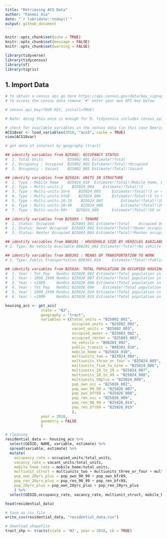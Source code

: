 ```yaml
---
title: "Retrieving ACS Data"
author: "Fanmei Xia"
date: "`r lubridate::today()`"
output: github_document
---
```


```r
knitr::opts_chunk$set(echo = TRUE)
knitr::opts_chunk$set(message = FALSE)
knitr::opts_chunk$set(warning = FALSE)
```

```r
library(tidyverse)
library(tidycensus)
library(sf)
library(tigris)
```

## 1. Import Data

```r
# to obtain a census api go here https://api.census.gov/data/key_signup.html
# to access the census data remove '#' enter your own API key below

# census_api_key(YOUR KEY, install=TRUE)

# Note: doing this once is enough for R. Tidycensus includes census_api_key() which automatically stores your key in .Renviron. You can use "tidycensus" anytime without re-entering your API key.
```

```r
# check for available variables in the census data (in this case American Community Survey)
ACS18var <- load_variables(2018, "acs5", cache = TRUE)
view(ACS18var)
```

```r
# get data of interest by geography (tract)

## identify variables from B25002: OCCUPANCY STATUS
#  1. Total Units           B25002_001 Estimate!!Total	
#  2. Occupancy : Occupied  B25002_002 Estimate!!Total!!Occupied	
#  3. Occupancy : Vacant    B25002_003 Estimate!!Total!!Vacant	

## identify variables from B25024: UNITS IN STRUCTURE
#  1. Type : Mobile home    B25024_010	Estimate!!Total!!Mobile home, Base B25024_001 should be same as B25002_001
#  2. Type : Multi-units-2    B25024_004	Estimate!!Total!!2
#  3. Type : Multi-units-3or4    B25024_005		Estimate!!Total!!3 or 4
#  4. Type : Multi-units-5to9    B25024_006		Estimate!!Total!!5 to 9	
#  5. Type : Multi-units-10-19    B25024_007		Estimate!!Total!!10 to 19
#  6. Type : Multi-units-20-49    B25024_008		Estimate!!Total!!20 to 49
#  7. Type : Multi-units-50+    B25024_009		Estimate!!Total!!50 or more

## identify variables from B25003 : TENURE
#  1. Status: Occupied        B25003_001 Estimate!!Total	Occupied Units
#  2. Status: Owner Occupied  B25003_002 Estimate!!Total!!Owner occupied Units
#  3. Status: Renter Occupied B25003_003 Estimate!!Total!!Renter occupied Units

## identify variables from B08201 : HOUSEHOLD SIZE BY VEHICLES AVAILABLE
# 1. Type: No Vehicle Available B08201_002 Estimate!!Total!!No vehicle available

## identify variables from B08301 : MEANS OF TRANSPORTATION TO WORK
# 1. Type: Public Transportation B08301_010 	Estimate!!Total!!Public transportation (excluding taxicab)

## identify variables from B25026: TOTAL POPULATION IN OCCUPIED HOUSING UNITS BY TENURE BY YEAR HOUSEHOLDER MOVED INTO UNIT
#  1. Year : Tot Pop   OwnOcc B25026_002 Estimate!!Total population in occupied housing units!!Owner occupied	
#  2. Year : 1990_1999 OwnOcc B25026_007 Estimate!!Total population in occupied housing units!!Owner occupied!!Moved in 1990 to 1999
#  3. Year : <1989     OwnOcc B25026_008 Estimate!!Total population in occupied housing units!!Owner occupied!!Moved in 1989 or earlier	
#  4. Year : Tot Pop   RenOcc B25026_009	Estimate!!Total population in occupied housing units!!Renter occupied	
#  5. Year : 1990_1999 RenOcc B25026_014 Estimate!!Total population in occupied housing units!!Renter occupied!!Moved in 1990 to 1999	
#  6. Year : <1989     RenOcc B25026_015 Estimate!!Total population in occupied housing units!!Renter occupied!!Moved in 1989 or earlier

housing_acs <- get_acs(
                state = "NJ",
                geography = "tract",
                variables = c(total_units = "B25002_001",
                              occupied_units = "B25002_002",
                              vacant_units = "B25002_003",
                              occupied_owner = "B25003_002",
                              occupied_renter = "B25003_003",
                              no_vehicle = "B08201_002",
                              public_transit = "B08301_010",
                              mobile_home = "B25024_010",
                              multiunits_two = "B25024_004",
                              multiunits_three_or_four = "B25024_005",
                              multiunits_five_to_nine = "B25024_006",
                              multiunits_10_to_19 = "B25024_007",
                              multiunits_20_to_49 = "B25024_008",
                              multiunits_50plus = "B25024_009",
                              pop_own_occ = "B25026_002",
                              pop_own_90_99 = "B25026_007",
                              pop_own_bfr89 = "B25026_008",
                              pop_ren_occ = "B25026_009",
                              pop_ren_90_99 = "B25026_014",
                              pop_ren_bfr89 = "B25026_015"
                              ),
                year = 2018,
                geometry = FALSE
                )

# cleaning
residential_data <- housing_acs %>% 
  select(GEOID, NAME, variable, estimate) %>% 
  spread(variable, estimate) %>% 
  mutate(
    occupancy_rate = occupied_units/total_units, 
    vacancy_rate = vacant_units/total_units,
    mobile_home_rate = mobile_home/total_units,
    multiunit_struct = multiunits_two + multiunits_three_or_four + multiunits_five_to_nine + multiunits_10_to_19 + multiunits_20_to_49 + multiunits_50plus,
    pop_own_20yrs_plus = pop_own_90_99 + pop_own_bfr89,
    pop_ren_20yrs_plus = pop_ren_90_99 + pop_ren_bfr89,
    pop_20yrs_plus = pop_own_20yrs_plus + pop_ren_20yrs_plus
    ) %>%
  select(GEOID,occupancy_rate, vacancy_rate, multiunit_struct, mobile_home_rate, pop_20yrs_plus, no_vehicle, public_transit, everything())

head(residential_data)

# Save as csv file
write_csv(residential_data, "residential_data.csv")
```


```r
# download shapefile
tract_shp <- tracts(state = 'NJ', year = 2018, cb = TRUE) 

```

